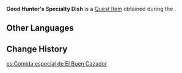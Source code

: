 {{Item Infobox
|id           = 100542
|image        = Item Quest Gift.png
|type         = Quest Items
|description  = An extra-special item from the [[Good Hunter]] menu. A durable and travel-ready reinvention of their [[Satisfying Salad]], intended as a gift product. Despite this, the original flavor and texture apparently doesn't quite survive long journeys.
|source1      = Given during [[Equivalent Exchange]]
}}
'''Good Hunter's Specialty Dish''' is a [[Quest Item]] obtained during the {{Quest|Equivalent Exchange}}.

==Other Languages==
{{Other Languages
|default_hidden = 1
|en      = Good Hunter's Specialty Dish
|zhs     = 猎鹿人餐馆的「特产餐品」
|zhs_rm  = Lièlùrén Cānguǎn de "Tèchǎn Cānpǐn"
|zht     = 獵鹿人餐館的「特產餐品」
|zht_rm  = Lièlùrén Cānguǎn de "Tèchǎn Cānpǐn"
|ja      = 鹿狩りの「おすすめ料理」
|ja_rm   = Shikagari no "O-susume Ryouri"
|ko      = 디어 헌터의 「특제 요리」
|ko_rm   = Dieo Heonteo-ui "Teukje Yori"
|es      = Comida especial de El Buen Cazador
|fr      = Plat spécial du Bon Chasseur
|ru      = Особое блюдо «Хорошего охотника»
|th      = "เมนูพิเศษ" ของร้านอาหาร Good Hunter
|th_rm   = 
|vi      = "Đặc sản" của quán Người Săn Hươu
|de      = Spezialgericht vom Hirschjäger
|id      = Masakan Khas Good Hunter
|pt      = As especialidade do Caçador de Cervos
|tr      = Avcının Yeri Özel Tarifi
|it      = Piatto speciale del Buon Cacciatore
}}

==Change History==
{{Change History|1.0}}

[[es:Comida especial de El Buen Cazador]]